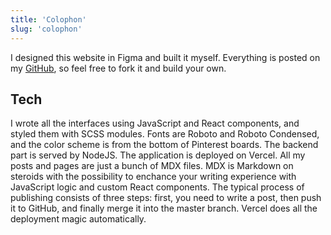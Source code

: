 ```yaml
---
title: 'Colophon'
slug: 'colophon'
---
```


I designed this website in Figma and built it myself. Everything is posted on my
[GitHub](https://github.com/eagrigorev/eagrigorev-website), so feel free to fork
it and build your own.

## Tech

I wrote all the interfaces using JavaScript and React components, and styled
them with SCSS modules. Fonts are Roboto and Roboto Condensed, and the color
scheme is from the bottom of Pinterest boards. The backend part is served by
NodeJS. The application is deployed on Vercel. All my posts and pages are just a
bunch of MDX files. MDX is Markdown on steroids with the possibility to enchance
your writing experience with JavaScript logic and custom React components. The
typical process of publishing consists of three steps: first, you need to write
a post, then push it to GitHub, and finally merge it into the master branch.
Vercel does all the deployment magic automatically.
